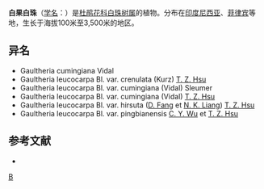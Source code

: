 {{Speciesbox 
| genus = Gaultheria
| species = leucocarpa
| authority = Bl.
| subdivision_ranks =[[变种|变种]]
| subdivision =
* 白果白珠 ''G. l.'' var. ''leucocarpa''
* [[滇白珠|滇白珠]] ''G. l.'' var. ''crenulata''
* [[屏边白珠|屏边白珠]] ''G. l.'' var. ''pingbienensis''
* [[白珠树|白珠树]] ''G. l.'' var. ''cumingiana''
* [[硬毛白珠|硬毛白珠]] ''G. l.'' var. ''hirsuta''
}}

'''白果白珠'''（[[学名|学名]]：{{lang|la|''Gaultheria leucocarpa''}}）是[[杜鹃花科|杜鹃花科]][[白珠树属|白珠树属]]的植物。分布在[[印度尼西亚|印度尼西亚]]、[[菲律宾|菲律宾]]等地，生长于海拔100米至3,500米的地区。

== 异名 ==
* Gaultheria cumingiana Vidal
* Gaultheria leucocarpa Bl. var. crenulata (Kurz) [[徐廷志|T. Z. Hsu]]
* Gaultheria leucocarpa Bl. var. cumingiana (Vidal) Sleumer
* Gaultheria leucocarpa Bl. var. cumingiana (Vidal) [[徐廷志|T. Z. Hsu]]
* Gaultheria leucocarpa Bl. var. hirsuta ([[方鼎|D. Fang]] et [[梁乃宽|N. K. Liang]]) [[徐廷志|T. Z. Hsu]]
* Gaultheria leucocarpa Bl. var. pingbianensis [[吴征镒|C. Y. Wu]] et [[徐廷志|T. Z. Hsu]]

== 参考文献 ==
<div class="references-small">
* {{cite web| url =http://www.bioinfo.cn/db05/KmzwSpecies.php?action=view&id=23520| title =白果白珠（原变种）| work =《中国高等植物数据库全库》| publisher =中国科学院微生物研究所| author =昆明植物研究所| accessdate =2009-02-25| deadurl =yes| archiveurl =https://web.archive.org/web/20160305032129/http://www.bioinfo.cn/db05/KmzwSpecies.php?action=view&id=23520| archivedate =2016-03-05}}
</div>
{{Taxonbar|from=Q15232231}}

[[Category:白珠树属|B]]